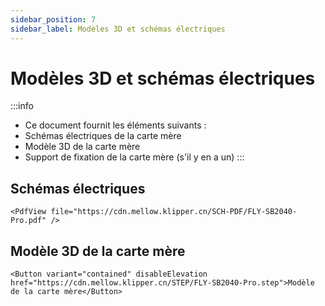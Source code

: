```yaml
---
sidebar_position: 7
sidebar_label: Modèles 3D et schémas électriques
---
```


# Modèles 3D et schémas électriques

:::info
* Ce document fournit les éléments suivants :
* Schémas électriques de la carte mère
* Modèle 3D de la carte mère
* Support de fixation de la carte mère (s'il y en a un)
:::

## Schémas électriques

    <PdfView file="https://cdn.mellow.klipper.cn/SCH-PDF/FLY-SB2040-Pro.pdf" />


## Modèle 3D de la carte mère

    <Button variant="contained" disableElevation href="https://cdn.mellow.klipper.cn/STEP/FLY-SB2040-Pro.step">Modèle de la carte mère</Button>